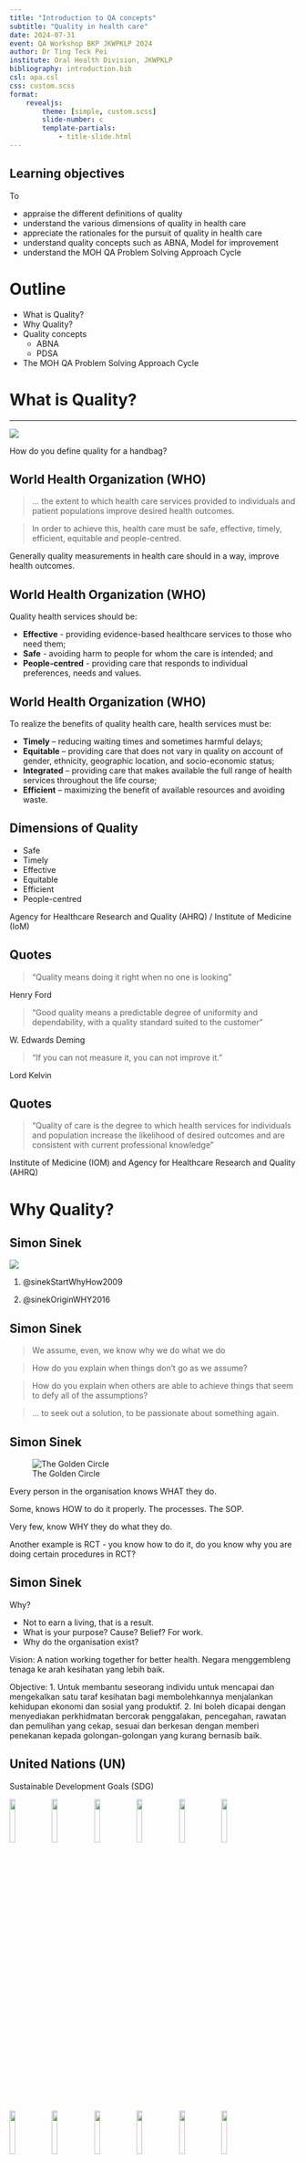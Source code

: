 ```yaml
---
title: "Introduction to QA concepts"
subtitle: "Quality in health care"
date: 2024-07-31
event: QA Workshop BKP JKWPKLP 2024
author: Dr Ting Teck Pei
institute: Oral Health Division, JKWPKLP
bibliography: introduction.bib
csl: apa.csl
css: custom.scss
format:
    revealjs:
        theme: [simple, custom.scss]
        slide-number: c
        template-partials:
            - title-slide.html
---
```


## Learning objectives

To

*   appraise the different definitions of quality
*   understand the various dimensions of quality in health care
*   appreciate the rationales for the pursuit of quality in health care
*   understand quality concepts such as ABNA, Model for improvement
*   understand the MOH QA Problem Solving Approach Cycle

# Outline

*   What is Quality?
*   Why Quality?
*   Quality concepts
    *   ABNA
    *   PDSA
*   The MOH QA Problem Solving Approach Cycle

# What is Quality?

---

![](images/prada.jpg){fig-align="center"} 

::: notes
How do you define quality for a handbag?
:::

## World Health Organization (WHO)

::: fragment
> ... the extent to which health care services provided to individuals and patient populations improve desired health outcomes.
:::

::: fragment
> In order to achieve this, health care must be safe, effective, timely, efficient, equitable and people-centred.
:::

::: notes
Generally quality measurements in health care should in a way, improve health outcomes.
:::

## World Health Organization (WHO)

Quality health services should be:

::: {.incremental}

*   **Effective** - providing evidence-based healthcare services to those who need them;
*   **Safe** - avoiding harm to people for whom the care is intended; and
*   **People-centred** - providing care that responds to individual preferences, needs and values.

:::

## World Health Organization (WHO)

To realize the benefits of quality health care, health services must be:

::: {.incremental}

*   **Timely** – reducing waiting times and sometimes harmful delays;
*   **Equitable** – providing care that does not vary in quality on account of gender, ethnicity, geographic location, and socio-economic status;
*   **Integrated** – providing care that makes available the full range of health services throughout the life course;
*   **Efficient** – maximizing the benefit of available resources and avoiding waste.

:::

## Dimensions of Quality

*   Safe
*   Timely
*   Effective
*   Equitable
*   Efficient
*   People-centred

::: {.quote-source}
Agency for Healthcare Research and Quality (AHRQ) / Institute of Medicine (IoM)
:::

## Quotes

::: {.fragment}
> "Quality means doing it right when no one is looking"

:::: {.quote-source}
Henry Ford
::::

:::

::: {.fragment}
> "Good quality means a predictable degree of uniformity and dependability, with a quality standard suited to the customer"

:::: {.quote-source}
W. Edwards Deming
::::

:::

::: {.fragment}
> "If you can not measure it, you can not improve it."

:::: {.quote-source}
Lord Kelvin
::::

:::

## Quotes

::: {.fragment}

> "Quality of care is the degree to which health services for individuals and population increase the likelihood of desired outcomes and are consistent with current professional knowledge"

:::: {.quote-source}
Institute of Medicine (IOM) and Agency for Healthcare Research and Quality (AHRQ)
::::

:::

# Why Quality?

## Simon Sinek

![](images/simon_sinek.jpeg){fig-align="center"}

1.  @sinekStartWhyHow2009

2.  @sinekOriginWHY2016

## Simon Sinek

::: {.fragment}
> We assume, even, we know why we do what we do
:::

::: {.fragment}
> How do you explain when things don't go as we assume?
:::

::: {.fragment}
> How do you explain when others are able to achieve things that seem to defy all of the assumptions?
:::

::: {.fragment}
> ... to seek out a solution, to be passionate about something again.
:::

## Simon Sinek

![The Golden Circle](images/golden-circle.png){fig-align="center"}

::: {.notes}
Every person in the organisation knows WHAT they do.

Some, knows HOW to do it properly. The processes. The SOP.

Very few, know WHY they do what they do.

Another example is RCT - you know how to do it, do you know why you are doing certain procedures in RCT?
:::

## Simon Sinek
Why?

::: {.incremental .r-fit-text}
*   Not to earn a living, that is a result.
*   What is your purpose? Cause? Belief? For work.
*   Why do the organisation exist?
:::

::: {.notes}
Vision:
A nation working together for better health.
Negara menggembleng tenaga ke arah kesihatan yang lebih baik.

Objective:
1. Untuk membantu seseorang individu untuk mencapai dan mengekalkan satu taraf kesihatan bagi membolehkannya menjalankan kehidupan ekonomi dan sosial yang produktif.
2. Ini boleh dicapai dengan menyediakan perkhidmatan bercorak penggalakan, pencegahan, rawatan dan pemulihan yang cekap, sesuai dan berkesan dengan memberi penekanan kepada golongan-golongan yang kurang bernasib baik. 
:::

## United Nations (UN) {auto-animate=true}

Sustainable Development Goals (SDG)

![](images/sdg/E-WEB-Goal-01.png){width="14%"}
![](images/sdg/E-WEB-Goal-02.png){width="14%"}
![](images/sdg/E-WEB-Goal-03.png){width="14%"}
![](images/sdg/E-WEB-Goal-04.png){width="14%"}
![](images/sdg/E-WEB-Goal-05.png){width="14%"}
![](images/sdg/E-WEB-Goal-06.png){width="14%"}
![](images/sdg/E-WEB-Goal-07.png){width="14%"}
![](images/sdg/E-WEB-Goal-08.png){width="14%"}
![](images/sdg/E-WEB-Goal-09.png){width="14%"}
![](images/sdg/E-WEB-Goal-10.png){width="14%"}
![](images/sdg/E-WEB-Goal-11.png){width="14%"}
![](images/sdg/E-WEB-Goal-12.png){width="14%"}
![](images/sdg/E-WEB-Goal-13.png){width="14%"}
![](images/sdg/E-WEB-Goal-14.png){width="14%"}
![](images/sdg/E-WEB-Goal-15.png){width="14%"}
![](images/sdg/E-WEB-Goal-16.png){width="14%"}
![](images/sdg/E-WEB-Goal-17.png){width="14%"}

::: notes
SDG is a set of goals listed by the UN to guide countries to move towards a better world.

It encompasses all sectors, not only health, to make sure a country's development is well-rounded and sustainable.
:::

## United Nations (UN) {auto-animate=true}

SDG 3 - "Ensure healthy lives and promote well-being for all at all ages"

![](images/sdg/E-WEB-Goal-03.png){width="30%"}

::: {.fragment}
**Target 3.8** Achieve universal health coverage, including financial risk protection, access to **quality** essential health-care services and access to safe, effective, quality and affordable essential medicines and vaccines for all
:::

## WHO

::: fragment
*   Universal Health Coverage

    > Equal access for all to good **quality** health services and with no financial risk for those in need of them.
:::

::: fragment
*   Health for All
:::

## @nationalacademiesofsciencesengineeringandmedicineCurrentStateGlobal2018

Burden of poor quality in health care in LMICs

::: incremental

*   Overall, between 5.7 and 8.4 million deaths are attributed to poor-quality care each year, amounting to 15 percent of overall deaths.
*   Poor-quality care imposes costs of $1.4 to $1.6 trillion each year in lost productivity.

:::

::: notes
One of the core duty of health sector is to ensure country stays productive, through maintaining good health.
:::

## Good Medical Practice, General Medical Council UK

::: fragment
Paragraph 13

>   You must take steps to monitor, maintain, develop, and improve your performance and the quality of your work, including taking part in systems of **quality assurance and quality improvement** to promote patient safety across the whole scope of your practice.
:::

## Good Medical Practice, General Medical Council UK

::: {.callout-note}
This includes:

1.  contributing to discussions and decisions about improving the **quality of services and outcomes**;
2.  taking part in regular reviews and audits of your work, and your team’s work, and responding constructively to the outcomes, taking steps to address problems, and carrying out further training where necessary;
:::

## Good Medical Practice, General Medical Council UK

::: {.callout-note}
3.  regularly taking part in training and/or continuing professional development;
4.  regularly reflecting on your standards of practice and the care you provide, including:
    a.  reflecting on any constructive feedback available to you;
    b.  considering how your life experience, culture and beliefs influence your interactions with others and may impact on the decisions you make and the care you provide.
:::

# Patients' POV

## Patients' POV

*   Responsiveness to perceived care needs
*   Level of communication, concern and courtesy
*   Degree of symptom relief
*   Level of functional improvement

[@abdullahQAQIWorkbook2020 p.g. 4]

## Quality in the eyes of

::: columns

::: {.column width="30%"}
*General public*

-   Fairness
-   Communication
-   Functional improvement
-   Symptom relief
:::

::: {.column width="3%"}
:::

::: {.fragment .column width="32%"}
*Policy makers*

-   Accessibility
-   Relevance of service
-   Efficiency
:::

::: {.column width="3%"}
:::

::: {.fragment .column width="32%"}
*Health care providers*

-   Technically sound
-   Treatment outcome
:::

:::

# QA Concepts

## Quality Assurance (QA)

::: fragment
Identifying problems in the delivery of care and designing and implementing corrective steps to overcome those problems.
:::

::: fragment
Within the context of QA, improvement efforts are focused on raising the level of quality to meet a predefined standard. 
:::

## Quality Assurance (QA)

1.  **ASSESS** quality problem (using data)
1.  **CORRECTION** of observed defects (remedial measures)

## ABNA

ABNA (Achievable Benefit Not Achieved) = the difference between Optimum level and Actual level of achievement.

![](images/abna-1.png)

## ABNA

![](images/abna-2.png)

## ABNA

![](images/abna-3.png)

## Quality Improvement (QI)

::: fragment
Actions that are taken systematically and proactively to continuously improve the processes involved in the delivery of care, based on data.
:::

::: fragment
QI strives to achieve the highest possible rather than reaching a predefined level of quality.
:::

::: fragment
Processes, rather than individuals are at the centre of QI so the activities are intrinsically focused on preventing errors rather than placing blame.
:::

## Quality Improvement (QI)

1.  Goal is to attain **HIGHEST POSSIBLE** level of quality
1.  Focuses on both **PROCESSES** and outcome

## Quality Improvement principles

::: incremental
1.  Understanding work in terms of processes and systems
1.  Developing solutions by teams of providers and patients
1.  Focusing on patient needs
1.  Testing and measuring effects of change
1.  Peer learning
:::

::: fragment
### Further readings
Adams D. (2018). Quality improvement; part 1: introduction and overview. *BJA education, 18(3)*, 89–94. https://doi.org/10.1016/j.bjae.2017.12.002
:::

## The Model of Improvement (PDSA)

![Plan Do Study Act](images/PDSA.png)

## The MOH QA Problem Solving Approach

![QA/QI cycle from @abdullahQAQIWorkbook2020](images/MOH_QA_cycle.png)

::: notes
As you can see, studying the problem is almost half of the cycle.
:::

<!-- ```{dot}
digraph {
    ProbId[label="Problem identification"]
    ProbPrio[label="Problem prioritisation"]
    ProbAna[label="Problem analysis"]
    Gather[label="Gathering information and analysis"]
    IdStrategy[label="Identification of Strategy for Change (Remedial measures)"]
    ImpStrategy[label="Implementation of Remedial Measures"]
    Eff[label="Effects of Change"]

    ProbId -> ProbPrio;
    ProbPrio -> ProbAna;
    ProbAna -> Gather;
    Gather -> IdStrategy;
    IdStrategy -> ImpStrategy;
    ImpStrategy -> Eff;
    Eff -> ProbId;
    Eff -> ProbAna;
    Eff -> Gather;
    Eff -> IdStrategy;
}
``` -->

# Reality check

## Has increased spending resulted in improved quality?

-   Without change of system it will not.
-   Quality will only improve if healthcare providers at all levels are actively encouraged to redesign the system.
-   Data is important to generate clinically convincing analyses of quality of care.

@tomsonWhatWouldIt2009

# References

::: {#refs}
:::

# Acknowledgement

Thanks to

Dr. Nur Ezdiani Mohamed
MBBCHBAO (TCD), DRPH (UKM)

for her slides for

From Not So Zero to Hero

QA Workshop for Oral Health Programme

October 2023

# Thank you

![](images/ending%20image.jfif)
